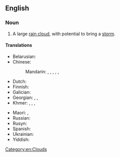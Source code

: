 {{also|stormcloud|storm-cloud}}
==English==

===Noun===
{{en-noun}}

# A large [[rain cloud]], with potential to bring a [[storm]].

====Translations====
{{trans-top|rain cloud with potential to bring a storm}}
* Belarusian: {{t+|be|хма́ра|f}}
* Chinese:
*: Mandarin: {{t|cmn|風暴雲}}, {{t|cmn|风暴云|tr=fẽngbàoyún}}, {{t+|cmn|烏雲}}, {{t+|cmn|乌云|tr=wūyún}}, {{t|cmn|黑雲}}, {{t|cmn|黑云|tr=hēiyún}}
* Dutch: {{t|nl|onweerswolk|f}}
* Finnish: {{t|fi|myrskypilvi}}
* Galician: {{t|gl|nubarrón|m}}
* Georgian: {{t|ka|საავდრო ღრუბელი}}, {{t|ka|საწვიმარი ღრუბელი}}, {{t|ka|წვიმის ღრუბელი}}
* Khmer: {{t|km|ជើងខ្យល់}}, {{t+|km|ស្យាម}}, {{t|km|ជលធរ}}, {{t|km|អ័ព្ភសន្និបាត}}
{{trans-mid}}
* Maori: {{t|mi|atiru}}, {{t|mi|paroro }}
* Russian: {{t+|ru|ту́ча|f}}
* Rusyn: {{t|rue|хма́ра|f}}
* Spanish: {{t+|es|nubarrón|m}}
* Ukrainian: {{t|uk|хма́ра|f}}
* Yiddish: {{t|yi|כמאַרע|f}}
{{trans-bottom}}

[[Category:en:Clouds]]
